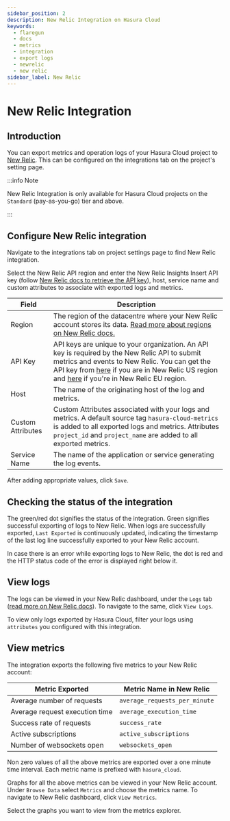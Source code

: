 ```yaml
---
sidebar_position: 2
description: New Relic Integration on Hasura Cloud
keywords:
  - flaregun
  - docs
  - metrics
  - integration
  - export logs
  - newrelic
  - new relic
sidebar_label: New Relic
---
```



# New Relic Integration

## Introduction

You can export metrics and operation logs of your Hasura Cloud project to [New Relic](https://newrelic.com/). This can be configured on the integrations tab on the project's setting page.

:::info Note

New Relic Integration is only available for Hasura Cloud projects on the `Standard` (pay-as-you-go) tier and above.

:::

## Configure New Relic integration

Navigate to the integrations tab on project settings page to find New Relic integration.

<Thumbnail
  src="/img/graphql/cloud/metrics/integrate-newrelic.png"
  alt="Configure New Relic Integration"
  width="1146px"
/>

Select the New Relic API region and enter the New Relic Insights Insert API key (follow [New Relic docs to retrieve the API key](https://docs.newrelic.com/docs/apis/get-started/intro-apis/new-relic-api-keys/#insights-insert-key)), host, service name and custom attributes to associate with exported logs and metrics.

| Field             | Description                                                                                                                                                                                                                                                                                                                                                                              |
| ----------------- | ---------------------------------------------------------------------------------------------------------------------------------------------------------------------------------------------------------------------------------------------------------------------------------------------------------------------------------------------------------------------------------------- |
| Region            | The region of the datacentre where your New Relic account stores its data. [Read more about regions on New Relic docs.](https://docs.newrelic.com/docs/using-new-relic/welcome-new-relic/get-started/our-eu-us-region-data-centers)                                                                                                                                                      |
| API Key           | API keys are unique to your organization. An API key is required by the New Relic API to submit metrics and events to New Relic. You can get the API key from [here](https://one.newrelic.com/launcher/api-keys-ui.api-keys-launcher) if you are in New Relic US region and [here](https://one.eu.newrelic.com/launcher/api-keys-ui.api-keys-launcher) if you're in New Relic EU region. |
| Host              | The name of the originating host of the log and metrics.                                                                                                                                                                                                                                                                                                                                 |
| Custom Attributes | Custom Attributes associated with your logs and metrics. A default source tag `hasura-cloud-metrics` is added to all exported logs and metrics. Attributes `project_id` and `project_name` are added to all exported metrics.                                                                                                                                                            |
| Service Name      | The name of the application or service generating the log events.                                                                                                                                                                                                                                                                                                                        |

<Thumbnail
  src="/img/graphql/cloud/metrics/configure-newrelic.png"
  alt="Configure New Relic Integration"
/>

After adding appropriate values, click `Save`.

## Checking the status of the integration

The green/red dot signifies the status of the integration. Green signifies successful exporting of logs to New Relic. When logs are successfully exported, `Last Exported` is continuously updated, indicating the timestamp of the last log line successfully exported to your New Relic account.

<Thumbnail
  src="/img/graphql/cloud/metrics/configure-newrelic-done.png"
  alt="New Relic Integration successfully configured"
  width="1146px"
/>

In case there is an error while exporting logs to New Relic, the dot is red and the HTTP status code of the error is displayed right below it.

<Thumbnail
  src="/img/graphql/cloud/metrics/configure-newrelic-fail.png"
  alt="New Relic Integration successfully configured"
  width="1146px"
/>

## View logs

The logs can be viewed in your New Relic dashboard, under the `Logs` tab ([read more on New Relic docs](https://docs.newrelic.com/docs/logs/log-management/get-started/get-started-log-management/#find-data)). To navigate to the same, click `View Logs`.

<Thumbnail
  src="/img/graphql/cloud/metrics/newrelic-view-logs.png"
  alt="New Relic Integration successfully configured"
  width="1146px"
/>

<Thumbnail
  src="/img/graphql/cloud/metrics/newrelic-logs.png"
  alt="Logs successfully exported to New Relic"
  width="1146px"
/>

To view only logs exported by Hasura Cloud, filter your logs using `attributes` you configured with this integration.

## View metrics

The integration exports the following five metrics to your New Relic account:

| Metric Exported                | Metric Name in New Relic      |
| ------------------------------ | ----------------------------- |
| Average number of requests     | `average_requests_per_minute` |
| Average request execution time | `average_execution_time`      |
| Success rate of requests       | `success_rate`                |
| Active subscriptions           | `active_subscriptions`        |
| Number of websockets open      | `websockets_open`             |

Non zero values of all the above metrics are exported over a one minute time interval. Each metric name is prefixed with `hasura_cloud`.

Graphs for all the above metrics can be viewed in your New Relic account. Under `Browse Data` select `Metrics` and choose the metrics name. To navigate to New Relic dashboard, click `View Metrics`.

<Thumbnail
  src="/img/graphql/cloud/metrics/newrelic-view-metrics.png"
  alt="New Relic Integration successfully configured"
  width="1146px"
/>

Select the graphs you want to view from the metrics explorer.

<Thumbnail
  src="/img/graphql/cloud/metrics/newrerlic-metrics.png"
  alt="Metrics successfully exported to New Relic"
  width="1146px"
/>
